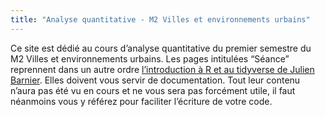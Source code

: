 ```yaml
---
title: "Analyse quantitative - M2 Villes et environnements urbains"
---
```


Ce site est dédié au cours d'analyse quantitative du premier semestre du M2 Villes et environnements urbains. Les pages intitulées "Séance" reprennent dans un autre ordre [l'introduction à R et au tidyverse de Julien Barnier](https://juba.github.io/tidyverse/). Elles doivent vous servir de documentation. Tout leur contenu n'aura pas été vu en cours et ne vous sera pas forcément utile, il faut néanmoins vous y référez pour faciliter l'écriture de votre code.

